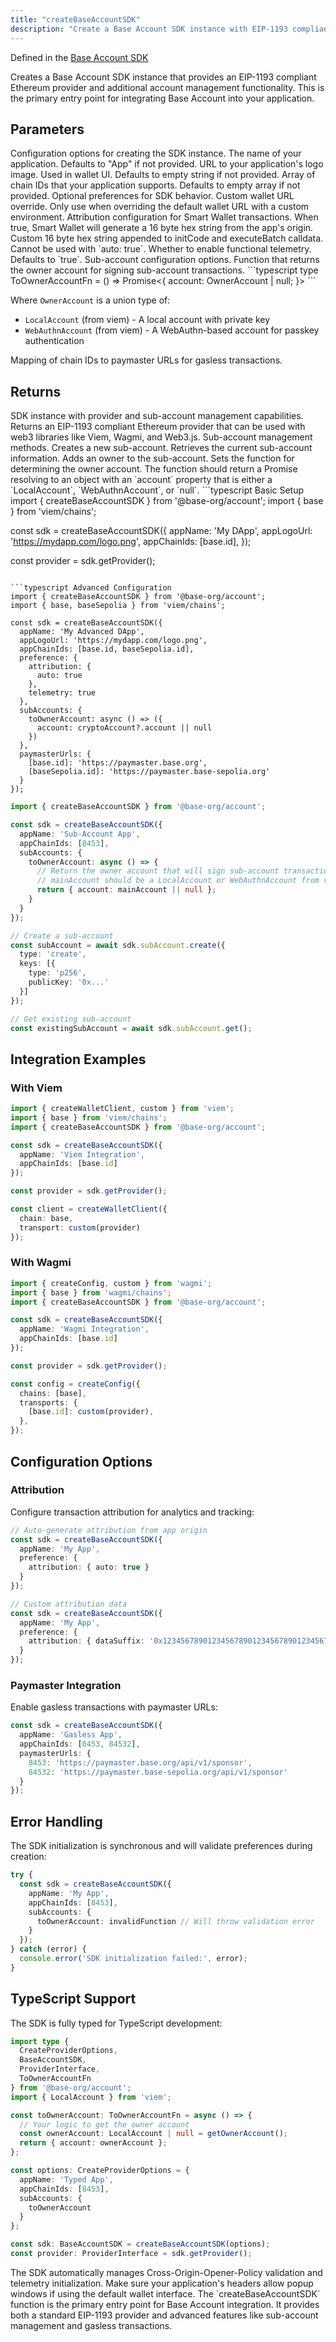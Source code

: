 ```yaml
---
title: "createBaseAccountSDK"
description: "Create a Base Account SDK instance with EIP-1193 compliant provider"
---
```


Defined in the [Base Account SDK](https://github.com/base/account-sdk)

<Info>
Creates a Base Account SDK instance that provides an EIP-1193 compliant Ethereum provider and additional account management functionality. This is the primary entry point for integrating Base Account into your application.
</Info>

## Parameters

<ParamField body="params" type="CreateProviderOptions" required>
Configuration options for creating the SDK instance.

<Expandable title="CreateProviderOptions properties">
<ParamField body="appName" type="string">
The name of your application. Defaults to "App" if not provided.
</ParamField>

<ParamField body="appLogoUrl" type="string">
URL to your application's logo image. Used in wallet UI. Defaults to empty string if not provided.
</ParamField>

<ParamField body="appChainIds" type="number[]">
Array of chain IDs that your application supports. Defaults to empty array if not provided.
</ParamField>

<ParamField body="preference" type="Preference">
Optional preferences for SDK behavior.

<Expandable title="Preference properties">
<ParamField body="walletUrl" type="string">
Custom wallet URL override. Only use when overriding the default wallet URL with a custom environment.
</ParamField>

<ParamField body="attribution" type="Attribution">
Attribution configuration for Smart Wallet transactions.

<Expandable title="Attribution properties">
<ParamField body="auto" type="boolean">
When true, Smart Wallet will generate a 16 byte hex string from the app's origin.
</ParamField>

<ParamField body="dataSuffix" type="`0x${string}`">
Custom 16 byte hex string appended to initCode and executeBatch calldata. Cannot be used with `auto: true`.
</ParamField>
</Expandable>
</ParamField>

<ParamField body="telemetry" type="boolean">
Whether to enable functional telemetry. Defaults to `true`.
</ParamField>
</Expandable>
</ParamField>

<ParamField body="subAccounts" type="Omit<SubAccountOptions, 'enableAutoSubAccounts'>">
Sub-account configuration options.

<Expandable title="SubAccountOptions properties">
<ParamField body="toOwnerAccount" type="ToOwnerAccountFn">
Function that returns the owner account for signing sub-account transactions.

<Expandable title="ToOwnerAccountFn signature">
```typescript
type ToOwnerAccountFn = () => Promise<{ account: OwnerAccount | null; }>
```

Where `OwnerAccount` is a union type of:
- `LocalAccount` (from viem) - A local account with private key
- `WebAuthnAccount` (from viem) - A WebAuthn-based account for passkey authentication
</Expandable>
</ParamField>
</Expandable>
</ParamField>

<ParamField body="paymasterUrls" type="Record<number, string>">
Mapping of chain IDs to paymaster URLs for gasless transactions.
</ParamField>
</Expandable>
</ParamField>

## Returns

<ResponseField name="sdk" type="BaseAccountSDK">
SDK instance with provider and sub-account management capabilities.

<Expandable title="BaseAccountSDK properties">
<ResponseField name="getProvider" type="() => ProviderInterface">
Returns an EIP-1193 compliant Ethereum provider that can be used with web3 libraries like Viem, Wagmi, and Web3.js.
</ResponseField>

<ResponseField name="subAccount" type="SubAccountManager">
Sub-account management methods.

<Expandable title="SubAccountManager properties">
<ResponseField name="create" type="(account: AddSubAccountAccount) => Promise<SubAccount>">
Creates a new sub-account.
</ResponseField>

<ResponseField name="get" type="() => Promise<SubAccount | null>">
Retrieves the current sub-account information.
</ResponseField>

<ResponseField name="addOwner" type="(params: AddOwnerParams) => Promise<string>">
Adds an owner to the sub-account.
</ResponseField>

<ResponseField name="setToOwnerAccount" type="(fn: ToOwnerAccountFn) => void">
Sets the function for determining the owner account. The function should return a Promise resolving to an object with an `account` property that is either a `LocalAccount`, `WebAuthnAccount`, or `null`.
</ResponseField>
</Expandable>
</ResponseField>
</Expandable>
</ResponseField>

<RequestExample>
```typescript Basic Setup
import { createBaseAccountSDK } from '@base-org/account';
import { base } from 'viem/chains';

const sdk = createBaseAccountSDK({
  appName: 'My DApp',
  appLogoUrl: 'https://mydapp.com/logo.png',
  appChainIds: [base.id],
});

const provider = sdk.getProvider();
```

```typescript Advanced Configuration
import { createBaseAccountSDK } from '@base-org/account';
import { base, baseSepolia } from 'viem/chains';

const sdk = createBaseAccountSDK({
  appName: 'My Advanced DApp',
  appLogoUrl: 'https://mydapp.com/logo.png',
  appChainIds: [base.id, baseSepolia.id],
  preference: {
    attribution: {
      auto: true
    },
    telemetry: true
  },
  subAccounts: {
    toOwnerAccount: async () => ({ 
      account: cryptoAccount?.account || null 
    })
  },
  paymasterUrls: {
    [base.id]: 'https://paymaster.base.org',
    [baseSepolia.id]: 'https://paymaster.base-sepolia.org'
  }
});
```

```typescript With Sub-Accounts
import { createBaseAccountSDK } from '@base-org/account';

const sdk = createBaseAccountSDK({
  appName: 'Sub-Account App',
  appChainIds: [8453],
  subAccounts: {
    toOwnerAccount: async () => {
      // Return the owner account that will sign sub-account transactions
      // mainAccount should be a LocalAccount or WebAuthnAccount from viem
      return { account: mainAccount || null };
    }
  }
});

// Create a sub-account
const subAccount = await sdk.subAccount.create({
  type: 'create',
  keys: [{
    type: 'p256',
    publicKey: '0x...'
  }]
});

// Get existing sub-account
const existingSubAccount = await sdk.subAccount.get();
```
</RequestExample>

## Integration Examples

### With Viem

```typescript
import { createWalletClient, custom } from 'viem';
import { base } from 'viem/chains';
import { createBaseAccountSDK } from '@base-org/account';

const sdk = createBaseAccountSDK({
  appName: 'Viem Integration',
  appChainIds: [base.id]
});

const provider = sdk.getProvider();

const client = createWalletClient({
  chain: base,
  transport: custom(provider)
});
```

### With Wagmi

```typescript
import { createConfig, custom } from 'wagmi';
import { base } from 'wagmi/chains';
import { createBaseAccountSDK } from '@base-org/account';

const sdk = createBaseAccountSDK({
  appName: 'Wagmi Integration',
  appChainIds: [base.id]
});

const provider = sdk.getProvider();

const config = createConfig({
  chains: [base],
  transports: {
    [base.id]: custom(provider),
  },
});
```

## Configuration Options

### Attribution

Configure transaction attribution for analytics and tracking:

```typescript
// Auto-generate attribution from app origin
const sdk = createBaseAccountSDK({
  appName: 'My App',
  preference: {
    attribution: { auto: true }
  }
});

// Custom attribution data
const sdk = createBaseAccountSDK({
  appName: 'My App',
  preference: {
    attribution: { dataSuffix: '0x1234567890123456789012345678901234567890' }
  }
});
```

### Paymaster Integration

Enable gasless transactions with paymaster URLs:

```typescript
const sdk = createBaseAccountSDK({
  appName: 'Gasless App',
  appChainIds: [8453, 84532],
  paymasterUrls: {
    8453: 'https://paymaster.base.org/api/v1/sponsor',
    84532: 'https://paymaster.base-sepolia.org/api/v1/sponsor'
  }
});
```

## Error Handling

The SDK initialization is synchronous and will validate preferences during creation:

```typescript
try {
  const sdk = createBaseAccountSDK({
    appName: 'My App',
    appChainIds: [8453],
    subAccounts: {
      toOwnerAccount: invalidFunction // Will throw validation error
    }
  });
} catch (error) {
  console.error('SDK initialization failed:', error);
}
```

## TypeScript Support

The SDK is fully typed for TypeScript development:

```typescript
import type { 
  CreateProviderOptions, 
  BaseAccountSDK,
  ProviderInterface,
  ToOwnerAccountFn 
} from '@base-org/account';
import { LocalAccount } from 'viem';

const toOwnerAccount: ToOwnerAccountFn = async () => {
  // Your logic to get the owner account
  const ownerAccount: LocalAccount | null = getOwnerAccount();
  return { account: ownerAccount };
};

const options: CreateProviderOptions = {
  appName: 'Typed App',
  appChainIds: [8453],
  subAccounts: {
    toOwnerAccount
  }
};

const sdk: BaseAccountSDK = createBaseAccountSDK(options);
const provider: ProviderInterface = sdk.getProvider();
```

<Warning>
The SDK automatically manages Cross-Origin-Opener-Policy validation and telemetry initialization. Make sure your application's headers allow popup windows if using the default wallet interface.
</Warning>

<Info>
The `createBaseAccountSDK` function is the primary entry point for Base Account integration. It provides both a standard EIP-1193 provider and advanced features like sub-account management and gasless transactions.
</Info>


<PolicyBanner />
